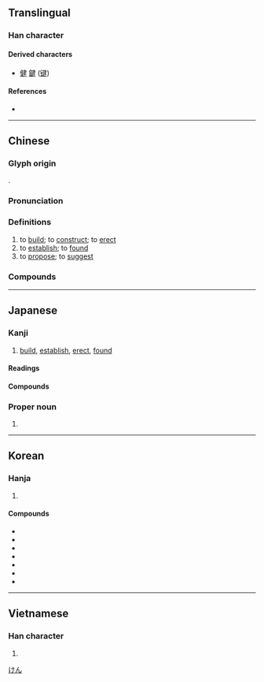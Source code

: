 {{character info/new}}
==Translingual==
{{stroke order|strokes=9}}

===Han character===
{{Han char|rn=54|rad=廴|as=06|sn=8 (Mainland), 9 (Hong Kong, Japan, Taiwan)|four=15400|canj=NKLQ|ids=⿺廴聿}}

====Derived characters====
* [[健]] [[鍵]] ([[键]])

====References====
* {{Han ref|kx=0353.040|dkj=09574|dj=0667.050|hdz=10404.100|uh=5EFA|ud=24314|bh=ABD8|bd=43992}}

----

==Chinese==
{{zh-forms|alt=迠-second round simplified}}

===Glyph origin===
{{Han etym}}
{{Han compound|廴|聿|ls=ic}}.

===Pronunciation===
{{zh-pron
|m=jiàn
|m-s=
|c=gin3
|c-t=
|g=
|h=pfs=kien
|j=
|md=gióng
|mn=kiàn
|mn-t=giêng6/giang6/giêng3/giang3
|mn-t_note=giêng6 - Chaozhou, used in {{zh-l|*福建}}; giang6 - Shantou, used in {{zh-l|*福建}}; giêng3 - Chaozhou; giang3 - Shantou
|w=2ji
|x=
|mc=y
|oc=y
|cat=v
}}

===Definitions===
{{zh-hanzi}}

# to [[build]]; to [[construct]]; to [[erect]]
# to [[establish]]; to [[found]]
# to [[propose]]; to [[suggest]]

===Compounds===
{{zh-der|五大建設|交通建設|修建|公共建設|創建|十大建設|國家建設|國建|基層建設|增建|大建|太建|夯土建築|子建|實質違建|封建|封建制度|封建思想|封建社會|小建|屋上建瓴|希臘建築|常建|建交|建制|建功|建功立事|建功立業|建商|建屋|建國|建國大綱|建國方略|建地|建坊|建坪|建安|建安七子|建安文學|建安風骨|建安體|建寅|建康|建德|建政|建教合作|建木|建材|建業|建極|建構|建樹|建檔|建漆|建照|建物|建瓴|建瓴高屋|建白|建窯|建立|建管處|建築|建築執照|建築學|建築工程|建築師|建築材料|建築業|建築法規|建築物|建置|建蔽率|建蘭|建言|建設|建設公債|建設局|建設廳|建設性|建議|建議案|建軍|建造|建都|建醮|建章|建黨|心理建設|才過子建|搭建|擴建|改建|政治建設|啟建|整建|文建會|月建|構建|營建|營建業|物質建設|現代建築|省政建設|砌塊建築|破竹建瓴|社會建設|禁建|福建|程序違建|籌建|組建|經建|經濟建設|羅馬建築|興建|違建|違章建築|重建|闢建|防火建材|高屋建瓴|新建|建新|建始|建南|建東|復建}}

{{zh-cat|Elementary}}

----

==Japanese==

===Kanji===
{{ja-kanji|grade=4|rs=廴06}}

# [[build]], [[establish]], [[erect]], [[found]]

====Readings====
{{ja-readings
|goon=こん
|kanon=けん
|kun=た-つ, た-てる
}}

====Compounds====
{{col3-u|ja
|{{ja-r|建設|けんせつ}}
|{{ja-r|建造|けんぞう}}
|{{ja-r|建築|けんちく}}
|{{ja-r|建%具|たて%ぐ}}
|{{ja-r|土建|どけん}}
}}

===Proper noun===
{{ja-pos|proper|けん}}

# {{given name|male|lang=ja}}

[[Category:Japanese male given names|けん]]

----

==Korean==

===Hanja===
{{ko-hanja|세우다|세울|건}}

# {{defn|lang=ko|sort=廴06}}

====Compounds====
* {{ko-l|건축|建築}}
* {{ko-l|건설|建設}}
* {{ko-l|건의|建議}}
* {{ko-l|건조|建造}}
* {{ko-l|건공|建功}}
* {{ko-l|건국|建國}}
* {{ko-l|건구|建具}}

----

==Vietnamese==

===Han character===
{{vi-hantu|[[kiến]]|rs=廴06}}

# {{defn|lang=vi|sort=廴06}}